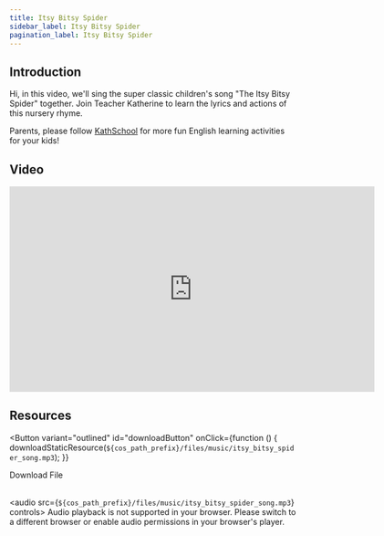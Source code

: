 ```yaml
---
title: Itsy Bitsy Spider
sidebar_label: Itsy Bitsy Spider
pagination_label: Itsy Bitsy Spider
---
```



## Introduction

Hi, in this video, we'll sing the super classic children's song "The Itsy Bitsy Spider" together. Join Teacher Katherine to learn the lyrics and actions of this nursery rhyme.

Parents, please follow [KathSchool](https://space.bilibili.com/20797715) for more fun English learning activities for your kids!

## Video

<iframe
  src="https://player.bilibili.com/player.html?bvid=BV1f94y1W7ET&cid=1&page=1"
  scrolling="no"
  border="0"
  frameborder="no"
  framespacing="0"
  allowfullscreen="true"
  width="640"
  height="360"
></iframe>

## Resources

<Button
  variant="outlined"
  id="downloadButton"
  onClick={function () {
    downloadStaticResource(`${cos_path_prefix}/files/music/itsy_bitsy_spider_song.mp3`);
  }}
>
  Download File
</Button>
<br />
<br />

<audio src={`${cos_path_prefix}/files/music/itsy_bitsy_spider_song.mp3`} controls>
  Audio playback is not supported in your browser. Please switch to a different browser or enable audio permissions in your browser's player.
</audio>
